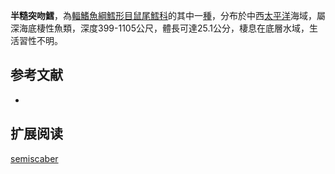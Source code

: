 {{Speciesbox
| name = 半糙突吻鱈
| status = NE
| status_system = iucn3.1
| trend = unknow
| genus = Coryphaenoides
| species = semiscaber
| authority = [[Gilbert_&_Hubbs|Gilbert & Hubbs]], 1920
| synonyms = 
}}
'''半糙突吻鱈'''，為[[輻鰭魚綱|輻鰭魚綱]][[鱈形目|鱈形目]][[鼠尾鱈科|鼠尾鱈科]]的其中一[[種|種]]，分布於中西[[太平洋|太平洋]]海域，屬深海底棲性魚類，深度399-1105公尺，體長可達25.1公分，棲息在底層水域，生活習性不明。

==参考文献==
*{{FishBase_species|genus=Coryphaenoides|species=semiscaber|year=2015|month=12}}

== 扩展阅读 ==
{{refbegin}}
{{wikispecies-inline|Coryphaenoides semiscaber|半糙突吻鱈}}
{{refend}}
{{Taxonbar|from=Q3761388}}

[[Category:突吻鱈屬|semiscaber]]


{{鱈形目小作品}}